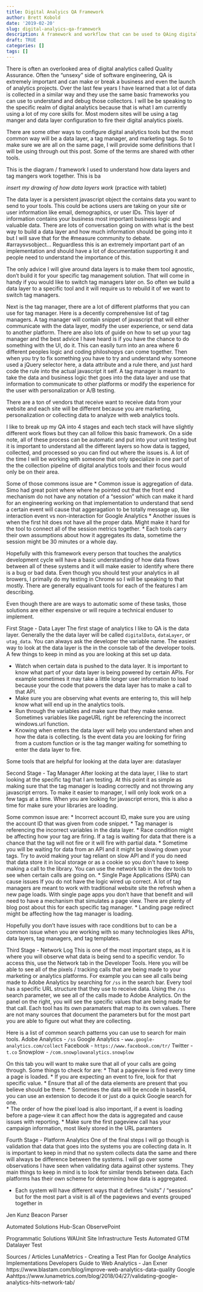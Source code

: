 ```yaml
---
title: Digital Analyics QA Framework
author: Brett Kobold
date: '2019-02-20'
slug: digital-analyics-qa-framework
description: A framework and workflow that can be used to QAing digital analytics.
draft: TRUE
categories: []
tags: []
---
```


There is often an overlooked area of digital analytics called Quality Assurance. Often the “unsexy” side of software engineering, QA is extremely important and can make or break a business and even the launch of analytics projects. Over the last few years I have learned that a lot of data is collected in a similar way and they use the same basic frameworks you can use to understand and debug those collectors. I will be be speaking to the specific realm of digital analytics because that is what I am currently using a lot of my core skills for. Most modern sites will be using a tag manger and data layer configuration to fire their digital analytics pixels.

There are some other ways to configure digital analytics tools but the most common way will be a data layer, a tag manager, and marketing tags. So to make sure we are all on the same page, I will provide some definitions that I will be using through out this post. Some of the terms are shared with other tools.

This is the diagram / framework I used to understand how data layers and tag mangers work together. This is ba

*insert my drawing of how data layers work* (practice with tablet)

The data layer is a persistent javascript object the contains data you want to send to your tools. This could be actions users are taking on your site or user information like email, demographics, or user IDs. This layer of information contains your business most important business logic and valuable data. There are lots of conversation going on with what is the best way to build a data layer and how much information should be going into it but I will save that for the #measure community to debate. #arraysvsobject… Reguardless this is an extremely important part of an implementation and should have a lot of documentation supporting it and people need to understand the importance of this. 

The only advice I will give around data layers is to make them tool agnostic, don’t build it for your specific tag management solution. That will come in handy if you would like to switch tag managers later on. So often we build a data layer to a specific tool and it will require us to rebuild it of we want to switch tag managers.

Next is the tag manager, there are a lot of different platforms that you can use for tag manager. Here is a decently comprehensive list of tag managers. A tag manager will contain snippet of javascript that will either communicate with the data layer, modify the user experience, or send data to another platform. There are also lots of guide on how to set up your tag manager and the best advice I have heard is if you have the chance to do something with the UI, do it. This can easily turn into an area where 6 different peoples logic and coding philoshopys can come together. Then when you try to fix something you have to try and understand why someone used a jQuery selector here, a data attribute and a rule there, and just hard code the rule into the actual javascript it self. A tag manager is meant to take the data and business logic thet goes into the data layer and use that information to communicate to other platforms or modify the experience for the user with personalization or A/B testing. 

There are a ton of vendors that receive want to receive data from your website and each site will be different because you are marketing, personalization or collecting data to analyze with web analytics tools. 

I like to break up my QA into 4 stages and each tech stack will have slightly different work flows but they can all follow this basic framework. On a side note, all of these process can be automatic and put into your unit testing but it is important to understand all the different layers so how data is tagged, collected, and processed so you can find out where the issues is. A lot of the time I will be working with someone that only specialize in one part of the the collection pipeline of digital analytics tools and their focus would only be on their area.

Some of those commons issue are
* Common issue is aggregation of data. Simo had great point where where he pointed out that the front end mechanism do not have any notation of a “session” which can make it hard for an engineering working on that implementation to understand that send a certain event will cause that aggeragation to be totally message up, like interaction event vs non-interaction for Google Analytics
* Another issues is when the first hit does not have all the proper data. Might make it hard for the tool to connect all of the session metrics together.
* Each tools carry their own assumptions about how it aggregates its data, sometime the session might be 30 minutes or a whole day.

Hopefully with this framework every person that touches the analytics development cycle will have a basic understanding of how data flows between all of these systems and it will make easier to identify where there is a bug or bad data. Even though you should test your analytics in all browers, I primally do my testing in Chrome so I will be speaking to that mostly. There are generally equalivant tools for each of the features I am describing.

Even though there are are ways to automatic some of these tasks, those solutions are either expensive or will require a technical enduser to implement.

First Stage - Data Layer
The first stage of analytics I like to QA is the data layer. Generally the the data layer will be called `digitalData`, `dataLayer`, or `utag_data`. You can always ask the developer the variable name. The easiest way to look at the data layer is the in the console tab of the developer tools. A few things to keep in mind as you are looking at this set up data.

* Watch when certain data is pushed to the data layer. It is important to know what part of your data layer is being powered by certain APIs. For example sometimes it may take a little longer user information to load because your the code that powers the data layer has to make a call to that API.
* Make sure you are observing what events are entering to, this will help know what will end up in the analytics tools. 
* Run through the variables and make sure that they make sense. Sometimes variables like pageURL right be referencing the incorrect windows.url function. 
* Knowing when enters the data layer will help you understand when and how the data is collecting. Is the event data you are looking for firing from a custom function or is the tag manger waiting for something to enter the data layer to fire.

Some tools that are helpful for looking at the data layer are: 
dataslayer

Second Stage - Tag Manager
After looking at the data layer, I like to start looking at the specific tag that I am testing. At this point it as simple as making sure that the tag manager is loading correctly and not throwing any javascript errors.  To make it easier to manager, I will only look work on a few tags at a time. When you are looking for javascript errors, this is also a time for make sure your libraries are loading. 

Some common issue are:
* Incorrect account ID, make sure you are using the account ID that was given from code snippet. 
* Tag manager is referencing the incorrect variables in the data layer.
* Race condition might be affecting how your tag are firing. If a tag is waiting for data that there is a chance that the tag will not fire or it will fire with partial data.
* Sometime you will be waiting for data from an API and it might be slowing down your tags. Try to avoid making your tag reliant on slow API and if you do need that data store it in local storage or as a cookie so you don’t have to keep making a call to the library. You can use the network tab in the dev tools to see when certain calls are going on.
* Single Page Applications (SPA) can cause issues If you do not have the logic wired up correct. A lot of tag managers are meant to work with traditional website site the refresh when a new page loads. With single page apps you don’t have that benefit and will need to have a mechanism that simulates a page view. There are plenty of blog post about this for each specific tag manager.
* Landing page redirect might be affecting how the tag manager is loading.

Hopefully you don’t have issues with race conditions but to can be a common issue when you are working with so many technologies likes APIs, data layers, tag managers, and tag templates. 

Third Stage - Network Log
This is one of the most important steps, as it is where you will observe what data is being send to a specific vendor. To access this, use the Network tab in the Developer Tools. Here you will be able to see all of the pixels / tracking calls that are being made to your marketing or analytics platforms. For example you can see all calls being made to Adobe Analytics by searching for `/ss` in the search bar. Every tool has a specific URL structure that they use to receive data. Using the `/ss` search parameter, we see all of the calls made to Adobe Analytics. On the panel on the right, you will see the specific values that are being made for that call. Each tool has its own paramaters that map to its own values. There are not many sources that document the parameters but for the most part you are able to figure out what they are collecting.

Here is a list of common search patterns you can use to search for main tools.
Adobe Analytics - `/ss`
Google Analytics - `www.google-analytics.com/collect` 
Facebook - `https://www.facebook.com/tr/`
Twitter - `t.co`
Snowplow - `/com.snowplowanalytics.snowplow`

On this tab you will want to make sure that all of your calls are going through. Some things to check for are:
* That a pageview is fired every time a page is loaded.
* If you are expecting an event to fire, look for that specific value.
* Ensure that all of the data elements are present that you believe should be there.
* Sometimes the data will be encode in base64, you can use an extension to decode it or just do a quick Google search for one.  
* The order of how the pixel load is also important, if a event is loading before a page-view it can affect how the data is aggregated and cause issues with reporting.
* Make sure the first pageview call has your campaign information, most likely stored in the URL paramters

Fourth Stage - Platform Analytics
One of the final steps I will go though is validation that data that goes into the systems you are collecting data in. It is important to keep in mind that no system collects data the same and there will always be difference between the systems. I will go over some observations I have seen when validating data against other systems. They main things to keep in mind is to look for similar trends between data. Each platforms has their own scheme for determining how data is aggregated.

* Each system will have different ways that it defines “visits” / “sessions” but for the most part a visit is all of the pageviews and events grouped together in 


Jen Kunz Beacon Parser 

Automated Solutions
Hub-Scan
ObservePoint

Programmatic Solutions
WAUnit
Site Infrastructure Tests
Automated GTM Datalayer Test

Sources / Articles
LunaMetrics - Creating a Test Plan for Goolge Analytics Implementations
Developers Guide to Web Analytics - Jan Exner
https://www.blastam.com/blog/improve-web-analytics-data-quality
Google Aahttps://www.lunametrics.com/blog/2018/04/27/validating-google-analytics-hits-network-tab/
 


